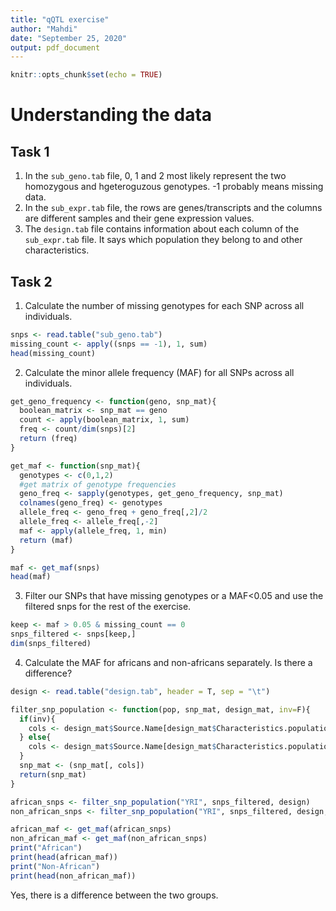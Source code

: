 ```yaml
---
title: "qQTL exercise"
author: "Mahdi"
date: "September 25, 2020"
output: pdf_document
---
```


```r
knitr::opts_chunk$set(echo = TRUE)
```

# Understanding the data

## Task 1
1. In the `sub_geno.tab` file, 0, 1 and 2 most likely represent the two homozygous and hgeteroguzous genotypes. -1 probably means missing data.
2. In the `sub_expr.tab` file, the rows are genes/transcripts and the columns are different samples and their gene expression values.
3. The `design.tab` file contains information about each column of the `sub_expr.tab` file. It says which population they belong to and other characteristics.

## Task 2
1. Calculate the number of missing genotypes for each SNP across all individuals.
```r
snps <- read.table("sub_geno.tab")
missing_count <- apply((snps == -1), 1, sum)
head(missing_count)
```

2. Calculate the minor allele frequency (MAF) for all SNPs across all individuals.
```r
get_geno_frequency <- function(geno, snp_mat){
  boolean_matrix <- snp_mat == geno
  count <- apply(boolean_matrix, 1, sum)
  freq <- count/dim(snps)[2]
  return (freq)
}

get_maf <- function(snp_mat){
  genotypes <- c(0,1,2)
  #get matrix of genotype frequencies
  geno_freq <- sapply(genotypes, get_geno_frequency, snp_mat)
  colnames(geno_freq) <- genotypes
  allele_freq <- geno_freq + geno_freq[,2]/2
  allele_freq <- allele_freq[,-2]
  maf <- apply(allele_freq, 1, min)
  return (maf)
}

maf <- get_maf(snps)
head(maf)
```

3. Filter our SNPs that have missing genotypes or a MAF<0.05 and use the filtered snps for the rest of the exercise.
```r
keep <- maf > 0.05 & missing_count == 0
snps_filtered <- snps[keep,]
dim(snps_filtered)
```

4. Calculate the MAF for africans and non-africans separately. Is there a difference?
```r
design <- read.table("design.tab", header = T, sep = "\t")

filter_snp_population <- function(pop, snp_mat, design_mat, inv=F){
  if(inv){
    cols <- design_mat$Source.Name[design_mat$Characteristics.population. != pop]
  } else{
    cols <- design_mat$Source.Name[design_mat$Characteristics.population. == pop]
  }
  snp_mat <- (snp_mat[, cols])
  return(snp_mat)
}

african_snps <- filter_snp_population("YRI", snps_filtered, design)
non_african_snps <- filter_snp_population("YRI", snps_filtered, design, inv = T)

african_maf <- get_maf(african_snps)
non_african_maf <- get_maf(non_african_snps)
print("African")
print(head(african_maf))
print("Non-African")
print(head(non_african_maf))
```

Yes, there is a difference between the two groups.
